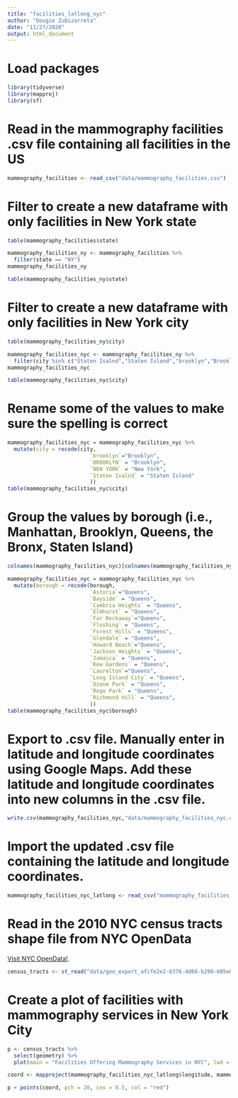 ```yaml
---
title: "facilities_latlong_nyc"
author: "Dougie Zubizarreta"
date: "11/27/2020"
output: html_document
---
```


# Load packages
```r
library(tidyverse)
library(mapproj)
library(sf)
```

# Read in the mammography facilities .csv file containing all facilities in the US
```r
mammography_facilities <- read_csv("data/mammography_facilities.csv")
```

# Filter to create a new dataframe with only facilities in New York state
```r
table(mammography_facilities$state)

mammography_facilities_ny <- mammography_facilities %>%
  filter(state == "NY")
mammography_facilities_ny

table(mammography_facilities_ny$state)
```

# Filter to create a new dataframe with only facilities in New York city
```r
table(mammography_facilities_ny$city)

mammography_facilities_nyc <- mammography_facilities_ny %>%
  filter(city %in% c("Staten Isalnd","Staten Island","brooklyn","Brooklyn", "BROOKLYN", "Bronx","Jamaica","Jackson Heights","Richmond Hill","Rego Park","Ozone Park","NEW YORK","New York","Long Island City","Laurelton","Kew Gardens","Howard Beach","Glendale","Forest Hills","Flushing","Far Rockaway","Elmhurst","Cambria Heights","Bayside","Astoria"))
mammography_facilities_nyc

table(mammography_facilities_nyc$city)
```

# Rename some of the values to make sure the spelling is correct
```r
mammography_facilities_nyc = mammography_facilities_nyc %>%
  mutate(city = recode(city, 
                          `brooklyn`="Brooklyn",
                          `BROOKLYN` = "Brooklyn",
                          `NEW YORK` = "New York",
                          `Staten Isalnd` = "Staten Island"
                          ))
table(mammography_facilities_nyc$city)
```

# Group the values by borough (i.e., Manhattan, Brooklyn, Queens, the Bronx, Staten Island)
```r
colnames(mammography_facilities_nyc)[colnames(mammography_facilities_nyc) == "city"] <- "borough"

mammography_facilities_nyc = mammography_facilities_nyc %>%
  mutate(borough = recode(borough, 
                          `Astoria`="Queens",
                          `Bayside` = "Queens",
                          `Cambria Heights` = "Queens",
                          `Elmhurst` = "Queens",
                          `Far Rockaway`="Queens",
                          `Flushing` = "Queens",
                          `Forest Hills` = "Queens",
                          `Glendale` = "Queens",
                          `Howard Beach`="Queens",
                          `Jackson Heights` = "Queens",
                          `Jamaica` = "Queens",
                          `Kew Gardens` = "Queens",
                          `Laurelton`="Queens",
                          `Long Island City` = "Queens",
                          `Ozone Park` = "Queens",
                          `Rego Park` = "Queens",
                          `Richmond Hill` = "Queens",
                          ))
table(mammography_facilities_nyc$borough)
```

# Export to .csv file. Manually enter in latitude and longitude coordinates using Google Maps. Add these latitude and longitude coordinates into new columns in the .csv file. 
```r
write.csv(mammography_facilities_nyc,"data/mammography_facilities_nyc.csv", row.names = FALSE)
```

# Import the updated .csv file containing the latitude and longitude coordinates.
```r
mammography_facilities_nyc_latlong <- read_csv("mammography_facilities_nyc_latlong.csv")
```

# Read in the 2010 NYC census tracts shape file from NYC OpenData 
[Visit NYC OpenData!](https://data.cityofnewyork.us/City-Government/2010-Census-Tracts/fxpq-c8ku).
```r
census_tracts <- st_read("data/geo_export_afcfe2e2-6376-4d66-b290-605e0ac77ee5.shp", quiet = TRUE)
```

# Create a plot of facilities with mammography services in New York City
```r
p <- census_tracts %>%
  select(geometry) %>%
  plot(main = "Facilities Offering Mammography Services in NYC", lwd = 0.25)

coord <- mapproject(mammography_facilities_nyc_latlong$longitude, mammography_facilities_nyc_latlong$latitude, projection = "", parameters = NULL, orientation = NULL)

p + points(coord, pch = 20, cex = 0.5, col = "red")
```
